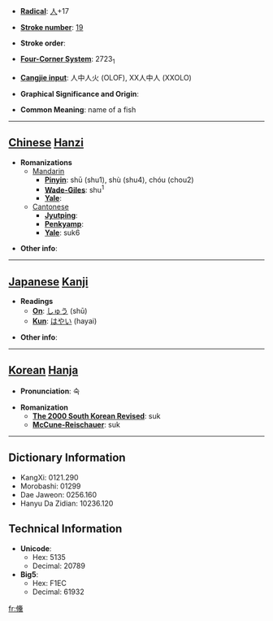* '''[[Wiktionary:Chinese radical index| Radical]]''': [[Wiktionary:Chinese radical index 人|人]]+17

* '''[[Wiktionary:Chinese total strokes index|Stroke number]]''': [[Wiktionary:Chinese total strokes index 19|19]]

* '''Stroke order''': 

* '''[[Wiktionary:Chinese four corner index|Four-Corner System]]''': 2723<sub>1</sub>

* '''[[Wiktionary:Chinese Cangjie index|Cangjie input]]''': 人中人火 (OLOF), XX人中人 (XXOLO)

* '''Graphical Significance and Origin''': 

* '''Common Meaning''': name of a fish

----

== [[Chinese]] [[Hanzi]] ==

* '''Romanizations'''
** [[Mandarin]]
*** '''[[Pinyin]]''': shū (shu1), shù (shu4), chóu (chou2)
*** '''[[Wade-Giles]]''': shu<sup>1</sup>
*** '''[[Yale]]''': 
**[[Cantonese]]
***'''[[Jyutping]]''':
***'''[[Penkyamp]]''': 
***'''[[Yale]]''': suk6

* '''Other info''': 

----

== [[Japanese]] [[Kanji]] ==

* '''Readings'''
** '''[[On]]''': [[しゅう]] (shū)
** '''[[Kun]]''': [[はやい]] (hayai)

* '''Other info''':  

----

== [[Korean]] [[Hanja]] ==

* '''Pronunciation''': 숙

* '''Romanization'''
** '''[[The 2000 South Korean Revised Romanization|The 2000 South Korean Revised]]''': suk
** '''[[McCune-Reischauer]]''': suk

----

== Dictionary Information ==

* KangXi: 0121.290
* Morobashi: 01299
* Dae Jaweon: 0256.160
* Hanyu Da Zidian: 10236.120

== Technical Information ==

* '''Unicode''':
** Hex: 5135
** Decimal: 20789
* '''Big5''':
** Hex: F1EC
** Decimal: 61932

[[fr:儵]]